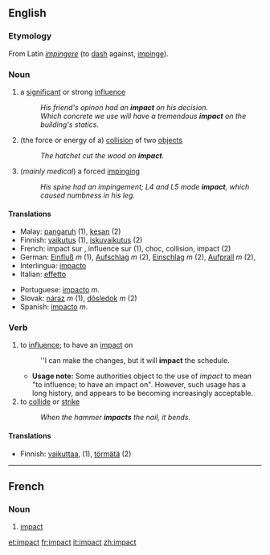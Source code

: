 ==English==
===Etymology===
From Latin ''[[impingere]]'' (to [[dash]] against, [[impinge]]).

===Noun===
{{en-noun|impact|impacts}}
# a [[significant]] or strong [[influence]]
#:''His friend's opinon had an '''impact''' on his decision.''
#:''Which concrete we use will have a tremendous '''impact''' on the building's statics.''
# (the force or energy of a) [[collision]] of two [[object]]s
#:''The hatchet cut the wood on '''impact'''.''
# (''mainly medical'') a forced [[impinge|impinging]]
#:''His spine had an impingement; L4 and L5 made '''impact''', which caused numbness in his leg.''

====Translations====
{{top}}
*Malay: [[pangaruh]] (1), [[kesan]] (2)
*Finnish: [[vaikutus]] (1), [[iskuvaikutus]] (2)
*French: impact sur , influence sur (1), choc, collision, impact (2)
*German: [[Einfluß]] ''m'' (1), [[Aufschlag]] ''m'' (2), [[Einschlag]] ''m'' (2), [[Aufprall]] ''m'' (2),
*Interlingua: [[impacto]] 
*Italian: [[effetto]] 
{{mid}}
*Portuguese: [[impacto]] ''m''.
*Slovak: [[náraz]] ''m'' (1), [[dôsledok]] ''m'' (2)
*Spanish: [[impacto]] ''m''. 
{{bottom}}

===Verb===
{{en-verb|impact|impacts|impacted|impacting}}
#to [[influence]]; to have an [[impact#Noun|impact]] on
#:''I can make the changes, but it will '''impact''' the schedule.
#*'''Usage note:''' Some authorities object to the use of ''impact'' to mean "to influence; to have an impact on". However, such usage has a long history, and appears to be becoming increasingly acceptable.
#to [[collide]] or [[strike]]
#:''When the hammer '''impacts''' the nail, it bends.''

====Translations====
*Finnish: [[vaikuttaa]], (1), [[törmätä]] (2)

----

== French ==
=== Noun ===
# [[impact]]

[[et:impact]]
[[fr:impact]]
[[it:impact]]
[[zh:impact]]